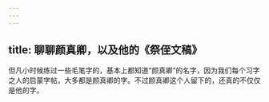 ```yaml
---
---
---
```

title: 聊聊颜真卿，以及他的《祭侄文稿》
---




但凡小时候练过一些毛笔字的，基本上都知道“颜真卿”的名字，因为我们每个习字之人的启蒙字帖，大多都是颜真卿的字。不过颜真卿这个人留下的，还真的不仅仅是他的字。